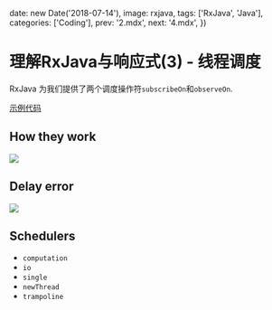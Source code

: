
  date: new Date('2018-07-14'),
  image: rxjava,
  tags: ['RxJava', 'Java'],
  categories: ['Coding'],
  prev: '2.mdx',
  next: '4.mdx',
})

# 理解RxJava与响应式(3) - 线程调度

RxJava 为我们提供了两个调度操作符`subscribeOn`和`observeOn`.

[示例代码](https://github.com/XDean/Share/blob/master/src/main/java/xdean/share/rx/ReactiveChapter3.java)

## How they work

<Image src={scheduler}/>

## Delay error

<Image src={schedulerDelayError}/>

## Schedulers

- `computation`
- `io`
- `single`
- `newThread`
- `trampoline`

